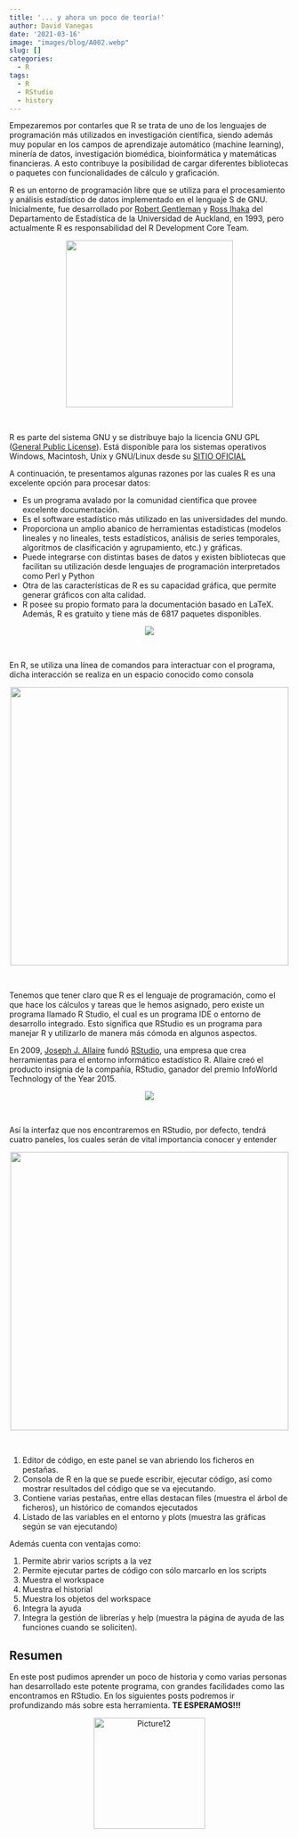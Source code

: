 ```yaml
---
title: '... y ahora un poco de teoría!'
author: David Vanegas
date: '2021-03-16'
image: "images/blog/A002.webp"
slug: []
categories:
  - R
tags:
  - R
  - RStudio
  - history
---
```


Empezaremos por contarles que <res>R</res> se trata de uno de los lenguajes de programación más utilizados en investigación científica, siendo además muy popular en los campos de aprendizaje automático (machine learning), minería de datos, investigación biomédica, bioinformática y matemáticas financieras. A esto contribuye la posibilidad de cargar diferentes bibliotecas o paquetes con funcionalidades de cálculo y graficación.


R es un entorno de programación libre que se utiliza para el procesamiento y análisis estadístico de datos implementado en el lenguaje S de GNU. Inicialmente, fue desarrollado por [Robert Gentleman](https://en.wikipedia.org/wiki/Robert_Gentleman_(statistician)) y [Ross Ihaka](https://en.wikipedia.org/wiki/Ross_Ihaka) del Departamento de Estadística de la Universidad de Auckland, en 1993, pero actualmente R es responsabilidad del R Development Core Team.

<center>
![](https://i.ibb.co/k59kMjm/image.png){width="300"}
</center><br>

R es parte del sistema GNU y se distribuye bajo la licencia GNU GPL ([General Public License](https://es.wikipedia.org/wiki/GNU_General_Public_License)). Está disponible para los sistemas operativos Windows, Macintosh, Unix y GNU/Linux desde su [SITIO OFICIAL](https://www.r-project.org/)

A continuación, te presentamos algunas razones por las cuales R es una excelente opción para procesar datos: 

- Es un programa avalado por la comunidad científica que provee excelente documentación.
- Es el software estadístico más utilizado en las universidades del mundo.
- Proporciona un amplio abanico de herramientas estadísticas (modelos lineales y no lineales, tests estadísticos, análisis de series temporales, algoritmos de clasificación y agrupamiento, etc.) y gráficas.
- Puede integrarse con distintas bases de datos y existen bibliotecas que facilitan su utilización desde lenguajes de programación interpretados como Perl y Python
- Otra de las características de R es su capacidad gráfica, que permite generar gráficos con alta calidad. 
- R posee su propio formato para la documentación basado en LaTeX.
Además, R es gratuito y tiene más de 6817 paquetes disponibles.

<center>
![](https://i.ibb.co/0Jfwk2G/image-1.png)
</center><br>

En R, se utiliza una línea de comandos para interactuar con el programa, dicha interacción se realiza en un espacio conocido como <res>consola</res>

<center>
![](https://i.ibb.co/yyVHKhh/R.png){width="500"}
</center><br>

Tenemos que tener claro que R es el lenguaje de programación, como el que hace los cálculos y tareas que le hemos asignado, pero existe un programa llamado <res>R Studio</res>, el cual es un programa IDE o entorno de desarrollo integrado. Esto significa que RStudio es un programa para manejar R y utilizarlo de manera más cómoda en algunos aspectos.

En 2009, [Joseph J. Allaire](https://en.wikipedia.org/wiki/Joseph_J._Allaire) fundó [RStudio](https://rstudio.com/products/rstudio/download/), una empresa que crea herramientas para el entorno informático estadístico R. Allaire creó el producto insignia de la compañía, RStudio, ganador del premio InfoWorld Technology of the Year 2015.

<center>
![](https://i.ibb.co/xfvHVbN/chvmdsmomg96uoz8g3ad.jpg)
</center><br>

Así la interfaz que nos encontraremos en RStudio, por defecto, tendrá cuatro paneles, los cuales serán de vital importancia conocer y entender

<center>
![](https://i.ibb.co/J5sRQ0h/RStudio.png){width="500"}
</center><br> 

1. Editor de código, en este panel se van abriendo los ficheros en pestañas.
2. Consola de R en la que se puede escribir, ejecutar código, así como mostrar resultados del código que se va ejecutando.
3. Contiene varias pestañas, entre ellas destacan files (muestra el árbol de ficheros), un histórico de comandos ejecutados 
4. Listado de las variables en el entorno y plots (muestra las gráficas según se van ejecutando)


Además cuenta con ventajas como:

1. Permite abrir varios scripts a la vez
2. Permite ejecutar partes de código con sólo marcarlo en los scripts
3. Muestra el workspace
4. Muestra el historial
5. Muestra los objetos del workspace
6. Integra la ayuda
7. Integra la gestión de librerías y help (muestra la página de ayuda de las funciones cuando se soliciten).

## **Resumen**

En este post pudimos aprender un poco de historia y como varias personas han desarrollado este potente programa, con grandes facilidades como las encontramos en RStudio. En los siguientes posts podremos ir profundizando más sobre esta herramienta. **TE ESPERAMOS!!!**

<center>
<img src="https://i.ibb.co/Lpb8FRY/Picture12.png" alt="Picture12" border="0" width="200">
</center>
